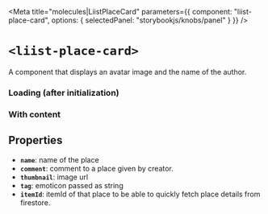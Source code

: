 
<Meta
  title="molecules|LiistPlaceCard"
  parameters={{
    component: "liist-place-card",
    options: { selectedPanel: "storybookjs/knobs/panel" }
  }}
/>

# `<liist-place-card>`

A component that displays an avatar image and the name of the author.

### Loading (after initialization)
<Preview>
      <liist-place-card></liist-place-card>
</Preview>

### With content
<Preview>
      <liist-place-card></liist-place-card>
</Preview>

## Properties

- **`name`**: name of the place
- **`comment`**: comment to a place given by creator.
- **`thumbnail`**: image url
- **`tag`**: emoticon passed as string
- **`itemId`**: itemId of that place to be able to quickly fetch place details from firestore.

